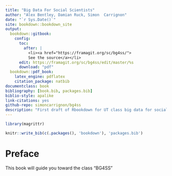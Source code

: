 ```yaml
--- 
title: "Big Data For Social Scientists"
author: "Alex Bentley, Damian Ruck, Simon  Carrignon"
date: "`r Sys.Date()`"
site: bookdown::bookdown_site
output:
  bookdown::gitbook: 
    config:
      toc:
        after: |
          <li><a href="https://framagit.org/sc/bg4ss/">
          See the source</a></li>
      edit: https://framagit.org/sc/bg4ss/edit/master/%s
      download: "pdf"
  bookdown::pdf_book: 
    latex_engine: pdflatex
    citation_package: natbib
documentclass: book
bibliography: [book.bib, packages.bib]
biblio-style: apalike
link-citations: yes
github-repo: simoncarrignon/bg4ss
description: "First draft of Rbookdown for UT class big data for social scientists"
---
```


```r
library(magrittr)
```

```r
knitr::write_bib(c(.packages(), 'bookdown'), 'packages.bib')
```

# Preface{-}
This book will guide you toward the class "BG4SS"

